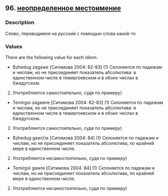 ## 96. <a href =  'https://agricolamz.github.io/The_Circassian_Isoglosses_Database/96.html'>неопределенное местоимение</a>
### Description

Слово, переводимое на русский с помощью слова какой-то

### Values
There are the following value for each idiom:

* Bzhedug  zəgawe [Ситимова 2004: 82-83] (1) Склоняется по падежам и числам, но не присоединяет показатель абсолютива: в единственном числе в темиргоевском и в обоих числах в бжедугском.
2) Употребляется самостоятельно, судя по примеру)
* Temirgoi  zəgawre [Ситимова 2004: 82-83] (1) Склоняется по падежам и числам, но не присоединяет показатель абсолютива: в единственном числе в темиргоевском и в обоих числах в бжедугском.
2) Употребляется самостоятельно, судя по примеру)
* Bzhedug  gaw(r)e [Ситимова 2004: 84] (1) Склоняется по падежам и числам, но не присоединяет показатель абсолютива, по крайней мере в единственном числе.
2) Употребляется несамостоятельно, судя по примеру)
* Temirgoi  gawre [Ситимова 2004: 84] (1) Склоняется по падежам и числам, но не присоединяет показатель абсолютива, по крайней мере в единственном числе.
2) Употребляется несамостоятельно, судя по примеру)

